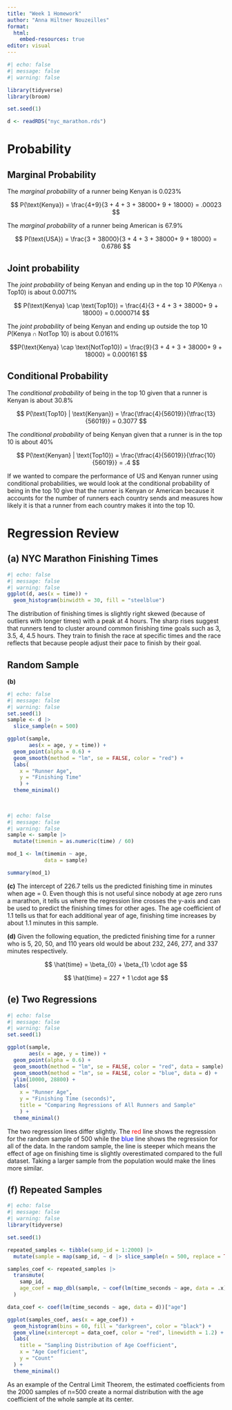 ```yaml
---
title: "Week 1 Homework"
author: "Anna Hiltner Nouzeilles"
format: 
  html:
    embed-resources: true
editor: visual
---
```


```r
#| echo: false
#| message: false
#| warning: false

library(tidyverse)
library(broom)

set.seed(1)

d <- readRDS("nyc_marathon.rds")
```

# Probability

## Marginal Probability

The *marginal probability* of a runner being Kenyan is 0.023%

$$
P(\text{Kenya}) = \frac{4+9}{3 + 4 + 3 + 38000+ 9 + 18000} = .00023
$$

The *marginal probability* of a runner being American is 67.9%

$$
P(\text{USA}) = \frac{3 + 38000}{3 + 4 + 3 + 38000+ 9 + 18000} = 0.6786
$$

## Joint probability

The *joint probability* of being Kenyan and ending up in the top 10 $P(\text{Kenya} \cap \text{Top10})$ is about 0.0071%

$$
P(\text{Kenya} \cap \text{Top10}) = \frac{4}{3 + 4 + 3 + 38000+ 9 + 18000} = 0.0000714 
$$

The *joint probability* of being Kenyan and ending up outside the top 10 $P(\text{Kenya} \cap \text{NotTop 10})$ is about 0.0161%

$$P(\text{Kenya} \cap \text{NotTop10}) = \frac{9}{3 + 4 + 3 + 38000+ 9 + 18000} = 0.000161
$$

## Conditional Probability

The *conditional probability* of being in the top 10 given that a runner is Kenyan is about 30.8%

$$
P(\text{Top10} | \text{Kenyan}) = \frac{\tfrac{4}{56019}}{\tfrac{13}{56019}} = 0.3077 
$$

The *conditional probability* of being Kenyan given that a runner is in the top 10 is about 40%

$$
P(\text{Kenyan} | \text{Top10}) = \frac{\tfrac{4}{56019}}{\tfrac{10}{56019}} = .4
$$

If we wanted to compare the performance of US and Kenyan runner using conditional probabilities, we would look at the conditional probability of being in the top 10 give that the runner is Kenyan or American because it accounts for the number of runners each country sends and measures how likely it is that a runner from each country makes it into the top 10.

# Regression Review

## (a) NYC Marathon Finishing Times

```r
#| echo: false
#| message: false
#| warning: false
ggplot(d, aes(x = time)) +
  geom_histogram(binwidth = 30, fill = "steelblue")
```

The distribution of finishing times is slightly right skewed (because of outliers with longer times) with a peak at 4 hours. The sharp rises suggest that runners tend to cluster around common finishing time goals such as 3, 3.5, 4, 4.5 hours. They train to finish the race at specific times and the race reflects that because people adjust their pace to finish by their goal.

## Random Sample

**(b)**

```r
#| echo: false
#| message: false
#| warning: false
set.seed(1)
sample <- d |>
  slice_sample(n = 500)

ggplot(sample,
       aes(x = age, y = time)) +
  geom_point(alpha = 0.6) +
  geom_smooth(method = "lm", se = FALSE, color = "red") +
  labs(
    x = "Runner Age",
    y = "Finishing Time"
    ) +
  theme_minimal()
  
  
```

```r
#| echo: false
#| message: false
#| warning: false
sample <- sample |> 
  mutate(timemin = as.numeric(time) / 60) 

mod_1 <- lm(timemin ~ age, 
            data = sample)

summary(mod_1)
```

**(c)** The intercept of 226.7 tells us the predicted finishing time in minutes when age = 0. Even though this is not useful since nobody at age zero runs a marathon, it tells us where the regression line crosses the y-axis and can be used to predict the finishing times for other ages. The age coefficient of 1.1 tells us that for each additional year of age, finishing time increases by about 1.1 minutes in this sample.

**(d)** Given the following equation, the predicted finishing time for a runner who is 5, 20, 50, and 110 years old would be about 232, 246, 277, and 337 minutes respectively.

$$
\hat{time} = \beta_{0} + \beta_{1} \cdot age
$$

$$
\hat{time} = 227 + 1 \cdot age
$$

## (e) Two Regressions

```r
#| echo: false
#| message: false
#| warning: false
set.seed(1)

ggplot(sample,
       aes(x = age, y = time)) +
  geom_point(alpha = 0.6) +
  geom_smooth(method = "lm", se = FALSE, color = "red", data = sample) +
  geom_smooth(method = "lm", se = FALSE, color = "blue", data = d) +
  ylim(10000, 28800) +
  labs(
    x = "Runner Age",
    y = "Finishing Time (seconds)",
    title = "Comparing Regressions of All Runners and Sample"
    ) +
  theme_minimal()
```

The two regression lines differ slightly. The [red]{style="color: red;"} line shows the regression for the random sample of 500 while the [blue]{style="color: blue;"} line shows the regression for all of the data. In the random sample, the line is steeper which means the effect of age on finishing time is slightly overestimated compared to the full dataset. Taking a larger sample from the population would make the lines more similar.

## (f) Repeated Samples

```r
#| echo: false
#| message: false
#| warning: false
library(tidyverse)

set.seed(1)

repeated_samples <- tibble(samp_id = 1:2000) |>
  mutate(sample = map(samp_id, ~ d |> slice_sample(n = 500, replace = TRUE)))

samples_coef <- repeated_samples |>
  transmute(
    samp_id,
    age_coef = map_dbl(sample, ~ coef(lm(time_seconds ~ age, data = .x))["age"])
  )

data_coef <- coef(lm(time_seconds ~ age, data = d))["age"]

ggplot(samples_coef, aes(x = age_coef)) +
  geom_histogram(bins = 60, fill = "darkgreen", color = "black") +
  geom_vline(xintercept = data_coef, color = "red", linewidth = 1.2) +
  labs(
    title = "Sampling Distribution of Age Coefficient",
    x = "Age Coefficient",
    y = "Count"
  ) +
  theme_minimal()

```

As an example of the Central Limit Theorem, the estimated coefficients from the 2000 samples of n=500 create a normal distribution with the age coefficient of the whole sample at its center.
